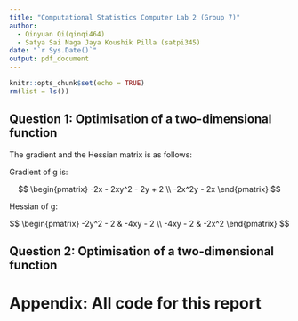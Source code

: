 ```yaml
---
title: "Computational Statistics Computer Lab 2 (Group 7)"
author: 
  - Qinyuan Qi(qinqi464)
  - Satya Sai Naga Jaya Koushik	Pilla (satpi345)
date: "`r Sys.Date()`"
output: pdf_document
---
```


```r
knitr::opts_chunk$set(echo = TRUE)
rm(list = ls())
```

## Question 1: Optimisation of a two-dimensional function

\textbf{\textcolor{blue}{Answer:}}

\textbf{a}
The gradient and the Hessian matrix is as follows:

Gradient of g is: 

$$
\begin{pmatrix}
-2x - 2xy^2 - 2y + 2 \\  -2x^2y - 2x
\end{pmatrix}	
$$

Hessian of g:

$$
\begin{pmatrix}
-2y^2 - 2 & -4xy - 2 \\  -4xy - 2 & -2x^2
\end{pmatrix}	
$$

\textbf{b}


\textbf{c}


\textbf{d}


## Question 2: Optimisation of a two-dimensional function

\textbf{\textcolor{blue}{Answer:}}

\textbf{a}

\textbf{b}

\textbf{c}

\textbf{d}

# Appendix: All code for this report

```r
```
